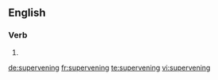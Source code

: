 
==English==

===Verb===
{{head|en|present participle}}

# {{present participle of|supervene|lang=en}}

[[de:supervening]]
[[fr:supervening]]
[[te:supervening]]
[[vi:supervening]]